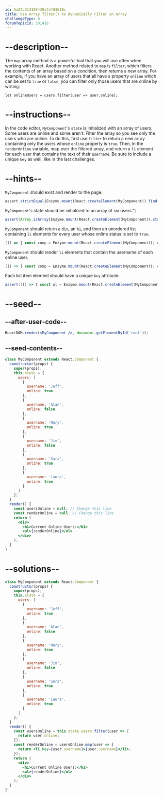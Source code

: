 ```yaml
---
id: 5a24c314108439a4d403618c
title: Use Array.filter() to Dynamically Filter an Array
challengeType: 6
forumTopicId: 301416
---
```


# --description--

The `map` array method is a powerful tool that you will use often when working with React. Another method related to `map` is `filter`, which filters the contents of an array based on a condition, then returns a new array. For example, if you have an array of users that all have a property `online` which can be set to `true` or `false`, you can filter only those users that are online by writing:

`let onlineUsers = users.filter(user => user.online);`

# --instructions--

In the code editor, `MyComponent`'s `state` is initialized with an array of users. Some users are online and some aren't. Filter the array so you see only the users who are online. To do this, first use `filter` to return a new array containing only the users whose `online` property is `true`. Then, in the `renderOnline` variable, map over the filtered array, and return a `li` element for each user that contains the text of their `username`. Be sure to include a unique `key` as well, like in the last challenges.

# --hints--

`MyComponent` should exist and render to the page.

```js
assert.strictEqual(Enzyme.mount(React.createElement(MyComponent)).find('MyComponent').length, 1);
```

`MyComponent`'s state should be initialized to an array of six users.")

```js
assert(Array.isArray(Enzyme.mount(React.createElement(MyComponent)).state('users')) === true && Enzyme.mount(React.createElement(MyComponent)).state('users').length === 6);
```

`MyComponent` should return a `div`, an `h1`, and then an unordered list containing `li` elements for every user whose online status is set to `true`.

```js
(() => { const comp = Enzyme.mount(React.createElement(MyComponent)); const users = (bool) => ({ users: [ { username: 'Jeff', online: bool }, { username: 'Alan', online: bool }, { username: 'Mary', online: bool }, { username: 'Jim', online: bool }, { username: 'Laura', online: bool }, ], }); const result = () => comp.find('li').length; const _1 = result(); const _2 = () => { comp.setState(users(true)); return result(); }; const _3 = () => { comp.setState(users(false)); return result(); }; const _4 = () => { comp.setState({ users: [] }); return result(); }; const _2_val = _2(); const _3_val = _3(); const _4_val = _4(); assert( comp.find('div').length === 1 && comp.find('h1').length === 1 && comp.find('ul').length === 1 && _1 === 4 && _2_val === 5 && _3_val === 0 && _4_val === 0 ); })();
```

`MyComponent` should render `li` elements that contain the username of each online user.

```js
(() => { const comp = Enzyme.mount(React.createElement(MyComponent)); const users = (bool) => ({ users: [ { username: 'Jeff', online: bool }, { username: 'Alan', online: bool }, { username: 'Mary', online: bool }, { username: 'Jim', online: bool }, { username: 'Laura', online: bool }, ], }); const ul = () => { comp.setState(users(true)); return comp.find('ul').html(); }; const html = ul(); assert( html === '<ul><li>Jeff</li><li>Alan</li><li>Mary</li><li>Jim</li><li>Laura</li></ul>' ); })();
```

Each list item element should have a unique `key` attribute.

```js
assert((() => { const ul = Enzyme.mount(React.createElement(MyComponent)).find('ul'); console.log(ul.debug()); const keys = new Set([ ul.childAt(0).key(), ul.childAt(1).key(), ul.childAt(2).key(), ul.childAt(3).key() ]); return keys.size === 4; })());
```

# --seed--

## --after-user-code--

```jsx
ReactDOM.render(<MyComponent />, document.getElementById('root'));
```

## --seed-contents--

```jsx
class MyComponent extends React.Component {
  constructor(props) {
    super(props);
    this.state = {
      users: [
        {
          username: 'Jeff',
          online: true
        },
        {
          username: 'Alan',
          online: false
        },
        {
          username: 'Mary',
          online: true
        },
        {
          username: 'Jim',
          online: false
        },
        {
          username: 'Sara',
          online: true
        },
        {
          username: 'Laura',
          online: true
        }
      ]
    };
  }
  render() {
    const usersOnline = null; // Change this line
    const renderOnline = null; // Change this line
    return (
      <div>
        <h1>Current Online Users:</h1>
        <ul>{renderOnline}</ul>
      </div>
    );
  }
}
```

# --solutions--

```jsx
class MyComponent extends React.Component {
  constructor(props) {
    super(props);
    this.state = {
      users: [
        {
          username: 'Jeff',
          online: true
        },
        {
          username: 'Alan',
          online: false
        },
        {
          username: 'Mary',
          online: true
        },
        {
          username: 'Jim',
          online: false
        },
        {
          username: 'Sara',
          online: true
        },
        {
          username: 'Laura',
          online: true
        }
      ]
    };
  }
  render() {
    const usersOnline = this.state.users.filter(user => {
      return user.online;
    });
    const renderOnline = usersOnline.map(user => {
      return <li key={user.username}>{user.username}</li>;
    });
    return (
      <div>
        <h1>Current Online Users:</h1>
        <ul>{renderOnline}</ul>
      </div>
    );
  }
}
```
